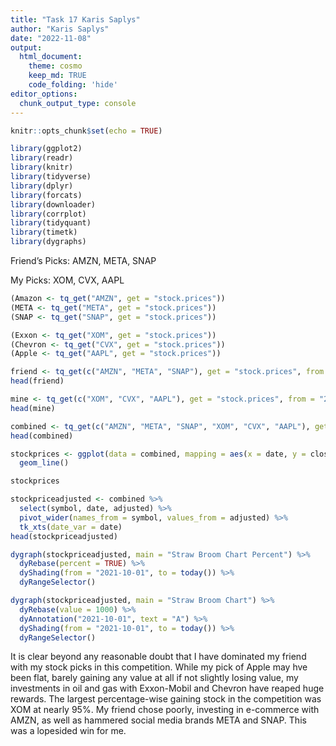 ```yaml
---
title: "Task 17 Karis Saplys"
author: "Karis Saplys"
date: "2022-11-08"
output: 
  html_document:
    theme: cosmo
    keep_md: TRUE
    code_folding: 'hide'
editor_options: 
  chunk_output_type: console
---
```


```r
knitr::opts_chunk$set(echo = TRUE)
```

```r
library(ggplot2)
library(readr)
library(knitr)
library(tidyverse)
library(dplyr)
library(forcats)
library(downloader)
library(corrplot)
library(tidyquant)
library(timetk)
library(dygraphs)
```

Friend's Picks: AMZN, META, SNAP

My Picks: XOM, CVX, AAPL

```r
(Amazon <- tq_get("AMZN", get = "stock.prices"))
(META <- tq_get("META", get = "stock.prices"))
(SNAP <- tq_get("SNAP", get = "stock.prices"))

(Exxon <- tq_get("XOM", get = "stock.prices"))
(Chevron <- tq_get("CVX", get = "stock.prices"))
(Apple <- tq_get("AAPL", get = "stock.prices"))
```

```r
friend <- tq_get(c("AMZN", "META", "SNAP"), get = "stock.prices", from = "2021-10-01", to = today())
head(friend)

mine <- tq_get(c("XOM", "CVX", "AAPL"), get = "stock.prices", from = "2021-10-01", to = today())
head(mine)

combined <- tq_get(c("AMZN", "META", "SNAP", "XOM", "CVX", "AAPL"), get = "stock.prices", from = "2021-10-01", to = today())
head(combined)
```

```r
stockprices <- ggplot(data = combined, mapping = aes(x = date, y = close, color = symbol)) +
  geom_line()

stockprices
```

```r
stockpriceadjusted <- combined %>%
  select(symbol, date, adjusted) %>%
  pivot_wider(names_from = symbol, values_from = adjusted) %>%
  tk_xts(date_var = date)
head(stockpriceadjusted)
```

```r
dygraph(stockpriceadjusted, main = "Straw Broom Chart Percent") %>%
  dyRebase(percent = TRUE) %>%
  dyShading(from = "2021-10-01", to = today()) %>%
  dyRangeSelector()
```

```r
dygraph(stockpriceadjusted, main = "Straw Broom Chart") %>%
  dyRebase(value = 1000) %>% 
  dyAnnotation("2021-10-01", text = "A") %>%
  dyShading(from = "2021-10-01", to = today()) %>%
  dyRangeSelector()
```

It is clear beyond any reasonable doubt that I have dominated my friend with my stock picks in this competition. While my pick of Apple may hve been flat, barely gaining any value at all if not slightly losing value, my investments in oil and gas with Exxon-Mobil and Chevron have reaped huge rewards. The largest percentage-wise gaining stock in the competition was XOM at nearly 95%. My friend chose poorly, investing in e-commerce with AMZN, as well as hammered social media brands META and SNAP. This was a lopesided win for me.
